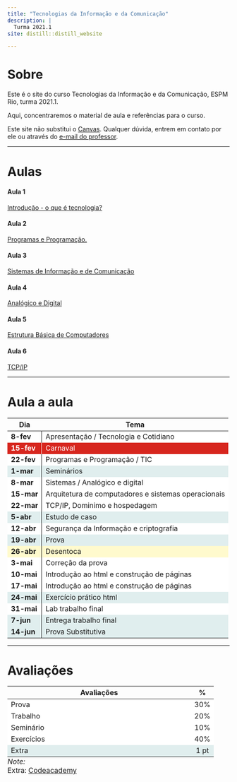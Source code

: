 ```yaml
---
title: "Tecnologias da Informação e da Comunicação"
description: |
  Turma 2021.1
site: distill::distill_website

---
```

# Sobre 

Este é o site do curso Tecnologias da Informação e da Comunicação, ESPM Rio, turma 2021.1.

Aqui, concentraremos o material de aula e referências para o curso. 

Este site não substitui o [Canvas](http://canvas.espm.br). Qualquer dúvida, 
entrem em contato por ele ou através do [e-mail do professor](mailto:lmancini@espm.br).

---

# Aulas 

#### Aula 1

[Introdução - o que é tecnologia?](https://tic.mancini.jor.br/aulas/Aula-1---Tecnologia-e-cotidiano.html)<br>


#### Aula 2 <br>
[Programas e Programação.](https://tic.mancini.jor.br/aulas/Aula-2---Programas-e-programacao.html)<br>


#### Aula 3 <br>
[Sistemas de Informação e de Comunicação](https://tic.mancini.jor.br/aulas/Aula-3---Sistemas.html)<br>

#### Aula 4 <br>
[Analógico e Digital](https://tic.mancini.jor.br/aulas/Aula-4---Analogico_Digital.html)<br>


#### Aula 5 <br>
[Estrutura Básica de Computadores](https://tic.mancini.jor.br/aulas/Aula-5---Redes.html)<br>

#### Aula 6 <br>
[TCP/IP](https://tic.mancini.jor.br/aulas/Aula_6_-_servicos.html)<br>

<!-- #### Aula 9 <br> -->
<!-- [IP e dominios](\aulas\Aula_9_-_servicos.html)<br> -->

<!-- #### Aula 10 <br> -->
<!-- [Estudo de caso: investigando e-mails](\aulas\Aula_10_-_estudo_de_caso.html)<br> -->

<!-- #### Aula 11 -->
<!-- [Segurança, Privacidade e Anonimidade](\aulas\Aula_11_-_seguranca.html)<br> -->

<!-- #### Aula 12 <br> -->
<!-- [Privacidade e anonimidade](\aulas\Aula_12_-_seguranca.html)<br> -->

<!-- #### Aula 13 <br> -->
<!-- [Criptografia](\aulas\Aula_13_-_criptografia.html)<br> -->


<!-- #### Aula 14 <br> -->
<!-- [Privacidade](\aulas\Aula_14_-_privacidade.html) <br> -->

<!-- #### Aula 15 <br> -->
<!-- [HTML básico](\aulas\Aula_15_-html-1.html)<br> -->


<!-- #### Aula 16 <br> -->
<!-- [HTML básico - aula 2](\aulas\Aula_16_-html-2-parte.html)<br> -->

<!-- #### Aula 17 <br> -->
<!-- [Ferramentas de publicação](\aulas\Aula_17_-ferramentas_pub.html)<br> -->
<!-- 19 de maio<br> -->

---

# Aula a aula 
<table class="table" style="width: auto !important; margin-left: auto; margin-right: auto;">
 <thead>
  <tr>
   <th style="text-align:left;text-align: center;"> Dia </th>
   <th style="text-align:left;text-align: center;"> Tema </th>
  </tr>
 </thead>
<tbody>
  <tr>
   <td style="text-align:left;font-weight: bold;border-right:1px solid;background-color: white !important;"> 8-fev </td>
   <td style="text-align:left;background-color: white !important;"> Apresentação / Tecnologia e Cotidiano </td>
  </tr>
  <tr>
   <td style="text-align:left;font-weight: bold;border-right:1px solid;background-color: white !important;color: white !important;background-color: #D7261E !important;"> 15-fev </td>
   <td style="text-align:left;background-color: white !important;color: white !important;background-color: #D7261E !important;"> Carnaval </td>
  </tr>
  <tr>
   <td style="text-align:left;font-weight: bold;border-right:1px solid;background-color: white !important;"> 22-fev </td>
   <td style="text-align:left;background-color: white !important;"> Programas e Programação / TIC </td>
  </tr>
  <tr>
   <td style="text-align:left;font-weight: bold;border-right:1px solid;background-color: white !important;background-color: #E0EEEE !important;"> 1-mar </td>
   <td style="text-align:left;background-color: white !important;background-color: #E0EEEE !important;"> Seminários </td>
  </tr>
  <tr>
   <td style="text-align:left;font-weight: bold;border-right:1px solid;background-color: white !important;"> 8-mar </td>
   <td style="text-align:left;background-color: white !important;"> Sistemas / Analógico e digital </td>
  </tr>
  <tr>
   <td style="text-align:left;font-weight: bold;border-right:1px solid;background-color: white !important;"> 15-mar </td>
   <td style="text-align:left;background-color: white !important;"> Arquitetura de computadores e sistemas operacionais </td>
  </tr>
  <tr>
   <td style="text-align:left;font-weight: bold;border-right:1px solid;background-color: white !important;"> 22-mar </td>
   <td style="text-align:left;background-color: white !important;"> TCP/IP, Dominimo e hospedagem </td>
  </tr>
  <tr>
   <td style="text-align:left;font-weight: bold;border-right:1px solid;background-color: white !important;background-color: #E0EEEE !important;"> 5-abr </td>
   <td style="text-align:left;background-color: white !important;background-color: #E0EEEE !important;"> Estudo de caso </td>
  </tr>
  <tr>
   <td style="text-align:left;font-weight: bold;border-right:1px solid;background-color: white !important;"> 12-abr </td>
   <td style="text-align:left;background-color: white !important;"> Segurança da Informação e criptografia </td>
  </tr>
  <tr>
   <td style="text-align:left;font-weight: bold;border-right:1px solid;background-color: white !important;background-color: #E0EEEE !important;"> 19-abr </td>
   <td style="text-align:left;background-color: white !important;background-color: #E0EEEE !important;"> Prova </td>
  </tr>
  <tr>
   <td style="text-align:left;font-weight: bold;border-right:1px solid;background-color: white !important;background-color: #FFFACD !important;"> 26-abr </td>
   <td style="text-align:left;background-color: white !important;background-color: #FFFACD !important;"> Desentoca </td>
  </tr>
  <tr>
   <td style="text-align:left;font-weight: bold;border-right:1px solid;background-color: white !important;"> 3-mai </td>
   <td style="text-align:left;background-color: white !important;"> Correção da prova </td>
  </tr>
  <tr>
   <td style="text-align:left;font-weight: bold;border-right:1px solid;background-color: white !important;"> 10-mai </td>
   <td style="text-align:left;background-color: white !important;"> Introdução ao html e construção de páginas </td>
  </tr>
  <tr>
   <td style="text-align:left;font-weight: bold;border-right:1px solid;background-color: white !important;"> 17-mai </td>
   <td style="text-align:left;background-color: white !important;"> Introdução ao html e construção de páginas </td>
  </tr>
  <tr>
   <td style="text-align:left;font-weight: bold;border-right:1px solid;background-color: white !important;background-color: #E0EEEE !important;"> 24-mai </td>
   <td style="text-align:left;background-color: white !important;background-color: #E0EEEE !important;"> Exercício prático html </td>
  </tr>
  <tr>
   <td style="text-align:left;font-weight: bold;border-right:1px solid;background-color: white !important;"> 31-mai </td>
   <td style="text-align:left;background-color: white !important;"> Lab trabalho final </td>
  </tr>
  <tr>
   <td style="text-align:left;font-weight: bold;border-right:1px solid;background-color: white !important;background-color: #E0EEEE !important;"> 7-jun </td>
   <td style="text-align:left;background-color: white !important;background-color: #E0EEEE !important;"> Entrega trabalho final </td>
  </tr>
  <tr>
   <td style="text-align:left;font-weight: bold;border-right:1px solid;background-color: white !important;background-color: #E0EEEE !important;"> 14-jun </td>
   <td style="text-align:left;background-color: white !important;background-color: #E0EEEE !important;"> Prova Substitutiva </td>
  </tr>
</tbody>
</table>



---


# Avaliações

<table class="table table-hover" style="width: auto !important; margin-left: auto; margin-right: auto;border-bottom: 0;">
 <thead>
  <tr>
   <th style="text-align:left;text-align: center;"> Avaliações </th>
   <th style="text-align:center;text-align: center;"> % </th>
  </tr>
 </thead>
<tbody>
  <tr>
   <td style="text-align:left;width: 25em; background-color: white !important;"> Prova </td>
   <td style="text-align:center;background-color: white !important;"> 30% </td>
  </tr>
  <tr>
   <td style="text-align:left;width: 25em; background-color: white !important;"> Trabalho </td>
   <td style="text-align:center;background-color: white !important;"> 20% </td>
  </tr>
  <tr>
   <td style="text-align:left;width: 25em; background-color: white !important;"> Seminário </td>
   <td style="text-align:center;background-color: white !important;"> 10% </td>
  </tr>
  <tr>
   <td style="text-align:left;width: 25em; background-color: white !important;"> Exercícios </td>
   <td style="text-align:center;background-color: white !important;"> 40% </td>
  </tr>
  <tr>
   <td style="text-align:left;width: 25em; background-color: white !important;background-color: #E0EEEE !important;"> Extra </td>
   <td style="text-align:center;background-color: white !important;background-color: #E0EEEE !important;"> 1 pt </td>
  </tr>
</tbody>
<tfoot>
<tr><td style="padding: 0; " colspan="100%"><span style="font-style: italic;">Note: </span></td></tr>
<tr><td style="padding: 0; " colspan="100%">
<sup></sup> Extra: [Codeacademy](https://www.codecademy.com/learn/learn-html/modules/learn-html-elements)</td></tr>
</tfoot>
</table> 



